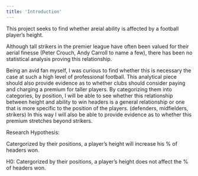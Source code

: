 ```yaml
---
title: 'Introduction'
---
```

  
  This project seeks to find whether areial ability is affected by a football player's height.
 
  Although tall strikers in the premier league have often been valued for their aerial finesse (Peter Crouch, Andy Carroll to name a few), there has been no statistical analysis proving this relationship. 
  
  Being an avid fan myself, I was curious to find whether this is necessary the case at such a high level of professional football. This analytical piece should also provide evidence as to whether clubs should consider paying and charging a premium for taller players. By categorizing them into categories, by position, I will be able to see whether this relationship between height and ability to win headers is a general relationship or one that is more specific to the position of the players. (defenders, midfielders, strikers) In this way I will also be able to provide evidence as to whether this premium stretches beyond strikers.
  
  
  
  Research Hypothesis:
  
  Catergorized by their positions, a player's height will increase his % of headers won.
  
  H0:
  Catergorized by their positions, a player's height does not affect the % of headers won.